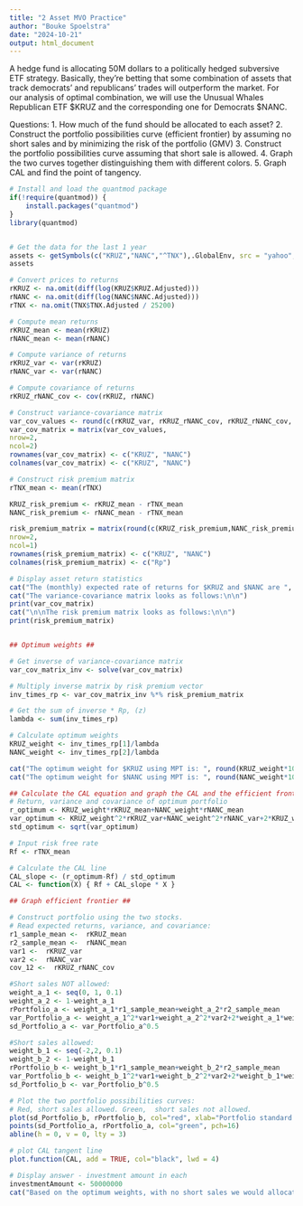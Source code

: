 ```yaml
---
title: "2 Asset MVO Practice"
author: "Bouke Spoelstra"
date: "2024-10-21"
output: html_document
---
```


A hedge fund is allocating 50M dollars to a politically hedged subversive ETF strategy. Basically, they're betting that some combination of assets that track democrats' and republicans' trades will outperform the market. For our analysis of optimal combination, we will use the Unusual Whales Republican ETF $KRUZ and the corresponding one for Democrats $NANC.

Questions:
1. How much of the fund should be allocated to each asset?
2. Construct the portfolio possibilities curve (efficient frontier) by assuming no short sales and by minimizing the risk of the portfolio (GMV)
3. Construct the portfolio possibilities curve assuming that short sale is allowed.
4. Graph the two curves together distinguishing them with different colors.
5. Graph CAL and find the point of tangency.

```r
# Install and load the quantmod package
if(!require(quantmod)) {
    install.packages("quantmod")
}
library(quantmod)


# Get the data for the last 1 year
assets <- getSymbols(c("KRUZ","NANC","^TNX"),.GlobalEnv, src = "yahoo", from = Sys.Date() - 365, to = Sys.Date(), return.class = "timeSeries")
assets

# Convert prices to returns
rKRUZ <- na.omit(diff(log(KRUZ$KRUZ.Adjusted)))
rNANC <- na.omit(diff(log(NANC$NANC.Adjusted)))
rTNX <- na.omit(TNX$TNX.Adjusted / 25200)

# Compute mean returns
rKRUZ_mean <- mean(rKRUZ)
rNANC_mean <- mean(rNANC)

# Compute variance of returns
rKRUZ_var <- var(rKRUZ)
rNANC_var <- var(rNANC)

# Compute covariance of returns
rKRUZ_rNANC_cov <- cov(rKRUZ, rNANC)

# Construct variance-covariance matrix
var_cov_values <- round(c(rKRUZ_var, rKRUZ_rNANC_cov, rKRUZ_rNANC_cov, rNANC_var),5)
var_cov_matrix = matrix(var_cov_values, 
nrow=2, 
ncol=2) 
rownames(var_cov_matrix) <- c("KRUZ", "NANC")
colnames(var_cov_matrix) <- c("KRUZ", "NANC")

# Construct risk premium matrix
rTNX_mean <- mean(rTNX)

KRUZ_risk_premium <- rKRUZ_mean - rTNX_mean
NANC_risk_premium <- rNANC_mean - rTNX_mean

risk_premium_matrix = matrix(round(c(KRUZ_risk_premium,NANC_risk_premium),5), 
nrow=2, 
ncol=1) 
rownames(risk_premium_matrix) <- c("KRUZ", "NANC")
colnames(risk_premium_matrix) <- c("Rp")

# Display asset return statistics
cat("The (monthly) expected rate of returns for $KRUZ and $NANC are ", round(rKRUZ_mean*100,2), "% and ", round(rNANC_mean*100,2), "%, respectively.\n\n", sep="")
cat("The variance-covariance matrix looks as follows:\n\n")
print(var_cov_matrix)
cat("\n\nThe risk premium matrix looks as follows:\n\n")
print(risk_premium_matrix)


## Optimum weights ##

# Get inverse of variance-covariance matrix
var_cov_matrix_inv <- solve(var_cov_matrix)

# Multiply inverse matrix by risk premium vector
inv_times_rp <- var_cov_matrix_inv %*% risk_premium_matrix

# Get the sum of inverse * Rp, (z)
lambda <- sum(inv_times_rp)

# Calculate optimum weights
KRUZ_weight <- inv_times_rp[1]/lambda
NANC_weight <- inv_times_rp[2]/lambda

cat("The optimum weight for $KRUZ using MPT is: ", round(KRUZ_weight*100,2), "%\n", sep = "")
cat("The optimum weight for $NANC using MPT is: ", round(NANC_weight*100,2), "%\n", sep = "")

## Calculate the CAL equation and graph the CAL and the efficient frontier. ##
# Return, variance and covariance of optimum portfolio
r_optimum <- KRUZ_weight*rKRUZ_mean+NANC_weight*rNANC_mean
var_optimum <- KRUZ_weight^2*rKRUZ_var+NANC_weight^2*rNANC_var+2*KRUZ_weight*NANC_weight*rKRUZ_rNANC_cov
std_optimum <- sqrt(var_optimum)

# Input risk free rate
Rf <- rTNX_mean

# Calculate the CAL line
CAL_slope <- (r_optimum-Rf) / std_optimum
CAL <- function(X) { Rf + CAL_slope * X }

## Graph efficient frontier ##

# Construct portfolio using the two stocks.
# Read expected returns, variance, and covariance:
r1_sample_mean <-  rKRUZ_mean
r2_sample_mean <-  rNANC_mean
var1 <-  rKRUZ_var
var2 <-  rNANC_var
cov_12 <-  rKRUZ_rNANC_cov

#Short sales NOT allowed:
weight_a_1 <- seq(0, 1, 0.1)
weight_a_2 <- 1-weight_a_1
rPortfolio_a <- weight_a_1*r1_sample_mean+weight_a_2*r2_sample_mean
var_Portfolio_a <- weight_a_1^2*var1+weight_a_2^2*var2+2*weight_a_1*weight_a_2*cov_12
sd_Portfolio_a <- var_Portfolio_a^0.5

#Short sales allowed:
weight_b_1 <- seq(-2,2, 0.1)
weight_b_2 <- 1-weight_b_1
rPortfolio_b <- weight_b_1*r1_sample_mean+weight_b_2*r2_sample_mean
var_Portfolio_b <- weight_b_1^2*var1+weight_b_2^2*var2+2*weight_b_1*weight_b_2*cov_12
sd_Portfolio_b <- var_Portfolio_b^0.5

# Plot the two portfolio possibilities curves:
# Red, short sales allowed. Green,  short sales not allowed.
plot(sd_Portfolio_b, rPortfolio_b, col="red", xlab="Portfolio standard deviation", ylab="Portfolio expected return", pch=16, xlim=c(0.006, 0.012), ylim=c(0.0009,0.0016))
points(sd_Portfolio_a, rPortfolio_a, col="green", pch=16)
abline(h = 0, v = 0, lty = 3)

# plot CAL tangent line
plot.function(CAL, add = TRUE, col="black", lwd = 4)

# Display answer - investment amount in each
investmentAmount <- 50000000
cat("Based on the optimum weights, with no short sales we would allocate $", round(investmentAmount*KRUZ_weight,2), " in $KRUZ stock, and $", round(investmentAmount*NANC_weight,2), " in $NANC stock. \n\n", sep="")
```

